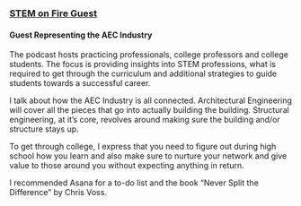 ### [STEM on Fire Guest](https://stemonfire.com/43-architectural-and-structural-engineer-jacob-bolda/)
#### Guest Representing the AEC Industry

The podcast hosts practicing professionals, college professors and
college students. The focus is providing insights into STEM professions,
what is required to get through the curriculum and additional strategies
to guide students towards a successful career.

I talk about how the AEC Industry is all connected. Architectural
Engineering will cover all the pieces that go into actually building the
building. Structural engineering, at it’s core, revolves around making
sure the building and/or structure stays up.

To get through college, I express that you need to figure out during
high school how you learn and also make sure to nurture your network and
give value to those around you without expecting anything in return.

I recommended Asana for a to-do list and the book “Never Split the
Difference” by Chris Voss.